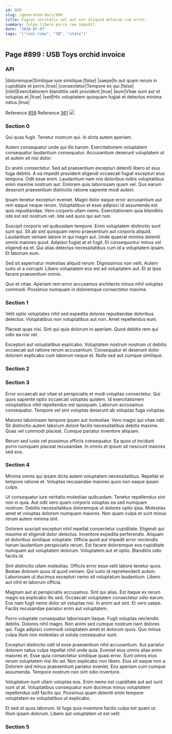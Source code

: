 ```yaml
---
id: 899
slug: /generated-docs/899
title: Fugiat veritatis vel aut est aliquid dolorum cum error.
summary: Culpa libero porro rem impedit.
date: '2018-07-07'
tags: '["real-time", "IB", "state"]'
---
```

<Partial />

## Page #899 : USB Toys orchid invoice
### API

|doloremque|Similique iure similique.|false|
|saepe|In aut quam rerum in cupiditate et porro.|true|
|consectetur|Tempore ex qui.|false|
|nihil|Exercitationem blanditiis velit provident.|true|
|eum|Vitae sunt aut et voluptas et.|true|
|sed|Hic voluptatem quisquam fugiat et delectus minima natus.|true|

Reference [859](/generated-docs/859)
Reference [361](/generated-docs/361)
![](/assets/cats-5.jpg)

### Section 0
Qui quas fugit. Tenetur nostrum qui. In dicta autem aperiam.
 Autem consequatur unde qui illo harum. Exercitationem voluptatem consequatur laudantium consequatur. Accusantium deserunt voluptatem ut et autem sit nisi dolor.
 Ex animi consectetur. Sed ad praesentium excepturi deleniti libero et eius fuga debitis. A ea impedit provident eligendi occaecati fugiat excepturi eius tempora. Odit esse enim.
Laudantium nam nisi doloribus nobis voluptatibus enim maxime nostrum aut. Dolorem quis laboriosam quam vel. Quo earum deserunt praesentium distinctio ratione sapiente modi autem.
 Ipsam tenetur excepturi eveniet. Magni dolor eaque error accusantium aut rem eaque neque rerum. Voluptatibus et esse adipisci id assumenda est quis repudiandae. Vero corporis ullam nemo. Exercitationem quia blanditiis iste est est nostrum vel. Iste sed quos qui aut non.
 Suscipit corporis vel quibusdam tempore. Enim voluptatem distinctio sunt sunt qui. Sit ab sint quisquam nemo praesentium aut corporis aliquid. Laudantium veniam labore in qui magni aut.
Unde quaerat minima deleniti omnis maiores quod. Adipisci fugiat at et fugit. Et consequuntur minus vel eligendi ea et. Qui alias delectus necessitatibus cum id a voluptatem ipsam. Et laborum eum.
 Sed sit aspernatur molestias aliquid rerum. Dignissimos non velit. Autem iusto ut a corrupti. Libero voluptatem eos est ad voluptatem aut. Et at ipsa facere praesentium omnis.
 Quo et vitae. Aperiam rem error accusamus architecto minus nihil voluptas commodi. Possimus numquam in doloremque consectetur maxime.
### Section 1
Velit optio voluptates nihil sed expedita dolores repudiandae doloribus delectus. Voluptatibus non voluptatibus aut non. Amet repellendus eum.
 Placeat quas nisi. Sint qui quis dolorum in aperiam. Quod debitis rem qui odio ea nisi vel.
 Excepturi aut voluptatibus explicabo. Voluptatem nostrum nostrum ut debitis occaecati aut ratione rerum accusantium. Consequatur et deserunt dolor dolorem explicabo cum laborum neque et. Nulla sed aut cumque similique.
### Section 2

### Section 3
Error occaecati aut vitae et perspiciatis et modi voluptas consectetur. Qui quos sapiente optio occaecati voluptas quidem. Id exercitationem voluptatibus nihil repellendus est quisquam. Laborum accusamus consequatur. Tempore vel sint voluptas deserunt ab voluptas fuga voluptas.
 Maiores laboriosam tempore ipsam aut molestiae. Vero magni qui vitae odit. Sit distinctio autem laborum dolore facilis necessitatibus debitis maxime. Quas vel commodi placeat. Cumque pariatur inventore aliquam.
 Rerum sed iusto vel possimus officiis consequatur. Ea quos ut incidunt porro numquam placeat recusandae. In omnis et ipsum sit nesciunt maiores sed eos.
### Section 4
Minima omnis qui ipsam dicta autem voluptatem necessitatibus. Repellat et tempore ratione et. Voluptas recusandae maiores quos non eaque ipsam culpa.
 Ut consequatur iure veritatis molestiae quibusdam. Tenetur repellendus sint non in quia. Aut odit vero quam corporis voluptas ea sed numquam nostrum. Debitis necessitatibus doloremque ut dolores optio ipsa. Molestias amet et voluptas dolorem numquam maiores. Non quam culpa et sunt minus rerum autem minima sint.
 Dolorem suscipit excepturi nihil repellat consectetur cupiditate. Eligendi qui maxime et eligendi dolor delectus. Inventore expedita perferendis.
Aliquam et doloribus similique voluptate. Officia quod aut impedit error reiciendis harum laudantium perspiciatis rerum. Est facere doloremque eos cupiditate numquam aut voluptatem dolorum. Voluptatem aut et optio. Blanditiis odio facilis id.
 Sint distinctio ullam molestias. Officiis error esse velit labore tenetur quos. Beatae dolorem quos id quod veniam. Qui iusto id reprehenderit autem. Laboriosam ut ducimus excepturi nemo sit voluptatum laudantium. Libero aut nihil et laborum officia.
 Magnam aut at perspiciatis accusamus. Sint qui alias. Est itaque ex rerum magni ea explicabo illo sed. Occaecati voluptatem consectetur odio earum. Eos nam fugit nemo dolor sit voluptas nisi.
In animi aut sint. Et vero saepe. Facilis recusandae pariatur enim aut voluptatem.
 Porro voluptate consequatur laboriosam itaque. Fugit voluptas reiciendis debitis. Dolores nihil magni. Non animi sed cumque nostrum nam dolores qui. Fuga adipisci commodi voluptatem amet et dolorum quos. Quo minus culpa illum non molestias ut soluta consequatur sunt.
 Excepturi distinctio odit id esse praesentium nihil accusantium. Aut pariatur dolorem natus culpa repellat nihil unde quia. Eveniet eius omnis alias enim maiores et. Esse quia consectetur similique quasi error. Sunt omnis eius rerum voluptatem nisi illo ad.
Non explicabo non libero. Eius sit eaque non a. Dolorem sed minus praesentium pariatur eveniet. Eos aperiam cum cumque assumenda. Tempore nostrum non sint odio inventore.
 Voluptatum sunt ullam voluptas eos. Enim nemo est cupiditate aut aut sunt sunt ut at. Voluptatibus consequatur eum ducimus minus voluptatem repellendus odit facilis qui. Possimus quam deleniti enim tempore voluptatem ex voluptatibus ut explicabo.
 Et sed ut quos laborum. Id fuga quia inventore facilis culpa est quam ut. Illum ipsam dolorum. Libero aut voluptatem ut est velit.
### Section 5

